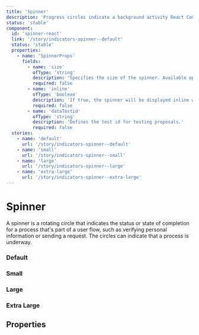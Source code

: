 ```yaml
---
title: 'Spinner'
description: 'Progress circles indicate a background activity React Component'
status: 'stable'
component:
  id: 'spinner-react'
  link: '/story/indicators-spinner--default'
  status: 'stable'
  properties:
    - name: 'SpinnerProps'
      fields:
        - name: 'size'
          ofType: 'string'
          description: 'Specifies the size of the spinner. Available options: sm, md, lg, xl.'
          required: false
        - name: 'inline'
          ofType: 'boolean'
          description: 'If true, the spinner will be displayed inline with other content. If false, it will be displayed as a block element.'
          required: false
        - name: 'dataTestid'
          ofType: 'string'
          description: 'Defines the test id for testing proposals.'
          required: false
  stories:
    - name: 'default'
      url: '/story/indicators-spinner--default'
    - name: 'small'
      url: '/story/indicators-spinner--small'
    - name: 'large'
      url: '/story/indicators-spinner--large'
    - name: 'extra-large'
      url: '/story/indicators-spinner--extra-large'
---
```


# Spinner

A spinner is a rotating circle that indicates the status or state of completion for a process that's part of a user flow, such as verifying personal information or sending a request. The circles can indicate that a process is underway.

<Section current="react">
<ComponentPreview>
  <ComponentContainer>
    <Spinner />
  </ComponentContainer>
</ComponentPreview>

### Default

<ComponentPreview>
  <StorybookFrame componentId="spinner-react" story="default" />
</ComponentPreview>

### Small

<ComponentPreview>
  <StorybookFrame componentId="spinner-react" story="small" />
</ComponentPreview>

### Large

<ComponentPreview>
  <StorybookFrame componentId="spinner-react" story="large" />
</ComponentPreview>

### Extra Large

<ComponentPreview>
  <StorybookFrame componentId="spinner-react" story="extra-large" />
</ComponentPreview>

## Properties

<ComponentPropertiesTable componentId="spinner-react" />

</Section>
